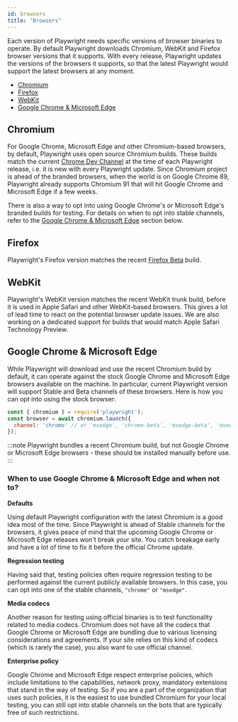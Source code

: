 ```yaml
---
id: browsers
title: "Browsers"
---
```


Each version of Playwright needs specific versions of browser binaries to operate. By default Playwright downloads Chromium, WebKit and Firefox browser versions that it supports. With every release, Playwright updates the versions of the browsers it supports, so that the latest Playwright would support the latest browsers at any moment.

- [Chromium](#chromium)
- [Firefox](#firefox)
- [WebKit](#webkit)
- [Google Chrome & Microsoft Edge](#google-chrome--microsoft-edge)

## Chromium

For Google Chrome, Microsoft Edge and other Chromium-based browsers, by default, Playwright uses open source Chromium builds. These builds match the current [Chrome Dev Channel](https://support.google.com/chrome/a/answer/9027636?hl=en) at the time of each Playwright release, i.e. it is new with every Playwright update. Since Chromium project is ahead of the branded browsers, when the world is on Google Chrome 89, Playwright already supports Chromium 91 that will hit Google Chrome and Microsoft Edge if a few weeks.

There is also a way to opt into using Google Chrome's or Microsoft Edge's branded builds for testing. For details on when to opt into stable channels, refer to the [Google Chrome & Microsoft Edge](#google-chrome--microsoft-edge) section below.

## Firefox

Playwright's Firefox version matches the recent [Firefox Beta](https://www.mozilla.org/en-US/firefox/channel/desktop/) build.

## WebKit

Playwright's WebKit version matches the recent WebKit trunk build, before it is used in Apple Safari and other WebKit-based browsers. This gives a lot of lead time to react on the potential browser update issues. We are also working on a dedicated support for builds that would match Apple Safari Technology Preview.

## Google Chrome & Microsoft Edge

While Playwright will download and use the recent Chromium build by default, it can operate against the stock Google Chrome and Microsoft Edge browsers available on the machine. In particular, current Playwright version will support Stable and Beta channels of these browsers. Here is how you can opt into using the stock browser:

```js
const { chromium } = require('playwright');
const browser = await chromium.launch({
  channel: 'chrome' // or 'msedge', 'chrome-beta', 'msedge-beta', 'msedge-dev', etc.
});
```

:::note
Playwright bundles a recent Chromium build, but not Google Chrome or Microsoft Edge browsers - these should be installed manually before use.
:::

### When to use Google Chrome & Microsoft Edge and when not to?

**Defaults**

Using default Playwright configuration with the latest Chromium is a good idea most of the time. Since Playwright is ahead of Stable channels for the browsers, it gives peace of mind that the upcoming Google Chrome or Microsoft Edge releases won't break your site. You catch breakage early and have a lot of time to fix it before the official Chrome update.

**Regression testing**

Having said that, testing policies often require regression testing to be performed against the current publicly available browsers. In this case, you can opt into one of the stable channels, `"chrome"` or `"msedge"`.

**Media codecs**

Another reason for testing using official binaries is to test functionality related to media codecs. Chromium does not have all the codecs that Google Chrome or Microsoft Edge are bundling due to various licensing considerations and agreements. If your site relies on this kind of codecs (which is rarely the case), you also want to use official channel.

**Enterprise policy**

Google Chrome and Microsoft Edge respect enterprise policies, which include limitations to the capabilities, network proxy, mandatory extensions that stand in the way of testing. So if you are a part of the organization that uses such policies, it is the easiest to use bundled Chromium for your local testing, you can still opt into stable channels on the bots that are typically free of such restrictions.

[Accessibility]: ./api/class-accessibility.mdx "Accessibility"
[Android]: ./api/class-android.mdx "Android"
[AndroidDevice]: ./api/class-androiddevice.mdx "AndroidDevice"
[AndroidInput]: ./api/class-androidinput.mdx "AndroidInput"
[AndroidSocket]: ./api/class-androidsocket.mdx "AndroidSocket"
[AndroidWebView]: ./api/class-androidwebview.mdx "AndroidWebView"
[Browser]: ./api/class-browser.mdx "Browser"
[BrowserContext]: ./api/class-browsercontext.mdx "BrowserContext"
[BrowserServer]: ./api/class-browserserver.mdx "BrowserServer"
[BrowserType]: ./api/class-browsertype.mdx "BrowserType"
[CDPSession]: ./api/class-cdpsession.mdx "CDPSession"
[ConsoleMessage]: ./api/class-consolemessage.mdx "ConsoleMessage"
[Coverage]: ./api/class-coverage.mdx "Coverage"
[Dialog]: ./api/class-dialog.mdx "Dialog"
[Download]: ./api/class-download.mdx "Download"
[Electron]: ./api/class-electron.mdx "Electron"
[ElectronApplication]: ./api/class-electronapplication.mdx "ElectronApplication"
[ElementHandle]: ./api/class-elementhandle.mdx "ElementHandle"
[FileChooser]: ./api/class-filechooser.mdx "FileChooser"
[Frame]: ./api/class-frame.mdx "Frame"
[JSHandle]: ./api/class-jshandle.mdx "JSHandle"
[Keyboard]: ./api/class-keyboard.mdx "Keyboard"
[Logger]: ./api/class-logger.mdx "Logger"
[Mouse]: ./api/class-mouse.mdx "Mouse"
[Page]: ./api/class-page.mdx "Page"
[Playwright]: ./api/class-playwright.mdx "Playwright"
[Request]: ./api/class-request.mdx "Request"
[Response]: ./api/class-response.mdx "Response"
[Route]: ./api/class-route.mdx "Route"
[Selectors]: ./api/class-selectors.mdx "Selectors"
[TimeoutError]: ./api/class-timeouterror.mdx "TimeoutError"
[Touchscreen]: ./api/class-touchscreen.mdx "Touchscreen"
[Video]: ./api/class-video.mdx "Video"
[WebSocket]: ./api/class-websocket.mdx "WebSocket"
[Worker]: ./api/class-worker.mdx "Worker"
[Element]: https://developer.mozilla.org/en-US/docs/Web/API/element "Element"
[Evaluation Argument]: ./core-concepts.mdx#evaluationargument "Evaluation Argument"
[Promise]: https://developer.mozilla.org/en-US/docs/Web/JavaScript/Reference/Global_Objects/Promise "Promise"
[iterator]: https://developer.mozilla.org/en-US/docs/Web/JavaScript/Reference/Iteration_protocols "Iterator"
[origin]: https://developer.mozilla.org/en-US/docs/Glossary/Origin "Origin"
[selector]: https://developer.mozilla.org/en-US/docs/Web/CSS/CSS_Selectors "selector"
[Serializable]: https://developer.mozilla.org/en-US/docs/Web/JavaScript/Reference/Global_Objects/JSON/stringify#Description "Serializable"
[UIEvent.detail]: https://developer.mozilla.org/en-US/docs/Web/API/UIEvent/detail "UIEvent.detail"
[UnixTime]: https://en.wikipedia.org/wiki/Unix_time "Unix Time"
[xpath]: https://developer.mozilla.org/en-US/docs/Web/XPath "xpath"

[Array]: https://developer.mozilla.org/en-US/docs/Web/JavaScript/Reference/Global_Objects/Array "Array"
[boolean]: https://developer.mozilla.org/en-US/docs/Web/JavaScript/Data_structures#Boolean_type "Boolean"
[Buffer]: https://nodejs.org/api/buffer.html#buffer_class_buffer "Buffer"
[ChildProcess]: https://nodejs.org/api/child_process.html "ChildProcess"
[Error]: https://nodejs.org/api/errors.html#errors_class_error "Error"
[EventEmitter]: https://nodejs.org/api/events.html#events_class_eventemitter "EventEmitter"
[function]: https://developer.mozilla.org/en-US/docs/Web/JavaScript/Reference/Global_Objects/Function "Function"
[Map]: https://developer.mozilla.org/en-US/docs/Web/JavaScript/Reference/Global_Objects/Map "Map"
[null]: https://developer.mozilla.org/en-US/docs/Web/JavaScript/Reference/Global_Objects/null "null"
[number]: https://developer.mozilla.org/en-US/docs/Web/JavaScript/Data_structures#Number_type "Number"
[Object]: https://developer.mozilla.org/en-US/docs/Web/JavaScript/Reference/Global_Objects/Object "Object"
[Promise]: https://developer.mozilla.org/en-US/docs/Web/JavaScript/Reference/Global_Objects/Promise "Promise"
[Readable]: https://nodejs.org/api/stream.html#stream_class_stream_readable "Readable"
[RegExp]: https://developer.mozilla.org/en-US/docs/Web/JavaScript/Reference/Global_Objects/RegExp "RegExp"
[string]: https://developer.mozilla.org/en-US/docs/Web/JavaScript/Data_structures#String_type "string"
[URL]: https://nodejs.org/api/url.html "URL"

[all available image tags]: https://mcr.microsoft.com/v2/playwright/tags/list "all available image tags"
[Docker Hub]: https://hub.docker.com/_/microsoft-playwright "Docker Hub"
[Dockerfile.focal]: https://github.com/microsoft/playwright/blob/master/utils/docker/Dockerfile.focal "Dockerfile.focal"